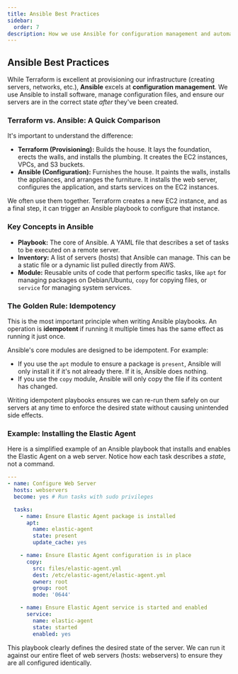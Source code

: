 ```yaml
---
title: Ansible Best Practices
sidebar:
  order: 7
description: How we use Ansible for configuration management and automation.
---
```


## Ansible Best Practices

While Terraform is excellent at provisioning our infrastructure (creating servers, networks, etc.), **Ansible** excels at **configuration management**. We use Ansible to install software, manage configuration files, and ensure our servers are in the correct state *after* they've been created.

### Terraform vs. Ansible: A Quick Comparison

It's important to understand the difference:
-   **Terraform (Provisioning):** Builds the house. It lays the foundation, erects the walls, and installs the plumbing. It creates the EC2 instances, VPCs, and S3 buckets.
-   **Ansible (Configuration):** Furnishes the house. It paints the walls, installs the appliances, and arranges the furniture. It installs the web server, configures the application, and starts services on the EC2 instances.

We often use them together. Terraform creates a new EC2 instance, and as a final step, it can trigger an Ansible playbook to configure that instance.

### Key Concepts in Ansible

-   **Playbook:** The core of Ansible. A YAML file that describes a set of tasks to be executed on a remote server.
-   **Inventory:** A list of servers (hosts) that Ansible can manage. This can be a static file or a dynamic list pulled directly from AWS.
-   **Module:** Reusable units of code that perform specific tasks, like `apt` for managing packages on Debian/Ubuntu, `copy` for copying files, or `service` for managing system services.

### The Golden Rule: Idempotency

This is the most important principle when writing Ansible playbooks. An operation is **idempotent** if running it multiple times has the same effect as running it just once.

Ansible's core modules are designed to be idempotent. For example:
-   If you use the `apt` module to ensure a package is `present`, Ansible will only install it if it's not already there. If it is, Ansible does nothing.
-   If you use the `copy` module, Ansible will only copy the file if its content has changed.

Writing idempotent playbooks ensures we can re-run them safely on our servers at any time to enforce the desired state without causing unintended side effects.

### Example: Installing the Elastic Agent

Here is a simplified example of an Ansible playbook that installs and enables the Elastic Agent on a web server. Notice how each task describes a *state*, not a command.

```yaml
---
- name: Configure Web Server
  hosts: webservers
  become: yes # Run tasks with sudo privileges

  tasks:
    - name: Ensure Elastic Agent package is installed
      apt:
        name: elastic-agent
        state: present
        update_cache: yes

    - name: Ensure Elastic Agent configuration is in place
      copy:
        src: files/elastic-agent.yml
        dest: /etc/elastic-agent/elastic-agent.yml
        owner: root
        group: root
        mode: '0644'

    - name: Ensure Elastic Agent service is started and enabled
      service:
        name: elastic-agent
        state: started
        enabled: yes
````
This playbook clearly defines the desired state of the server. We can run it against our entire fleet of web servers (hosts: webservers) to ensure they are all configured identically.
